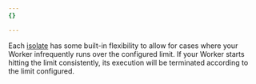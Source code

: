 ```yaml
---
{}

---
```


Each [isolate](/workers/reference/how-workers-works/#isolates) has some built-in flexibility to allow for cases where your Worker infrequently runs over the configured limit. If your Worker starts hitting the limit consistently, its execution will be terminated according to the limit configured.

